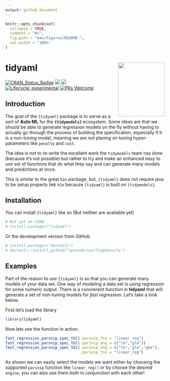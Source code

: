 ```yaml
---
output: github_document
---
```


<!-- README.md is generated from README.Rmd. Please edit that file -->

```r
knitr::opts_chunk$set(
  collapse = TRUE,
  comment = "#>",
  fig.path = "man/figures/README-",
  out.width = "100%"
)
```

# tidyaml <img src="man/figures/logo.png" width="147" height="170" align="right" />

<!-- badges: start -->
[![CRAN_Status_Badge](http://www.r-pkg.org/badges/version/tidyaml)](https://cran.r-project.org/package=tidyaml)
![](https://cranlogs.r-pkg.org/badges/tidyaml)
![](https://cranlogs.r-pkg.org/badges/grand-total/tidyaml)
[![Lifecycle: experimental](https://img.shields.io/badge/lifecycle-experimental-orange.svg)](https://lifecycle.r-lib.org/articles/stages.html##experimental)
[![PRs Welcome](https://img.shields.io/badge/PRs-welcome-brightgreen.svg?style=flat-square)](https://makeapullrequest.com)
<!-- badges: end -->

## Introduction

The goal of the `{tidyaml}` package is to serve as a sort of __Auto ML__ for the
__`{tidymodels}`__ ecosystem. Some ideas are that we should be able to generate regression
models on the fly without having to actually go through the process of building the
specification, especially if it is a non-tuning model, meaning we are not planing
on tuning hyper-parameters like `penalty` and `cost`.

The idea is not to re-write the excellent work the `tidymodels` team has done (because
it's not possible) but rather to try and make an enhanced easy to use set of functions
that do what they say and can generate many models and predictions at once.

This is similar to the great `h2o` package, but, `{tidyaml}` does not require java
to be setup properly liek `h2o` because `{tidyaml}` is built on `{tidymodels}`.

## Installation

You can install `{tidyaml}` like so (But neither are available yet)

```r
# Not yet on CRAN
# install.packages("tidyaml")
```
Or the development version from GitHub
```r
# install.packages("devtools")
# devtools::install_github("spsanderson/TidyDensity")
```

## Examples

Part of the reason to use `{tidyaml}` is so that you can generate many models of
your data set. One way of modeling a data set is using regression for some numeric
output. There is a convienent function in __tidyaml__ that will generate a set of
non-tuning models for _fast regression_. Let's take a look below.

First let's load the library
```r
library(tidyaml)
```

Now lets see the function in action.
```r
fast_regression_parsnip_spec_tbl(.parsnip_fns = "linear_reg")
fast_regression_parsnip_spec_tbl(.parsnip_eng = c("lm","glm"))
fast_regression_parsnip_spec_tbl(.parsnip_eng = c("lm","glm","gee"), 
                                 .parsnip_fns = "linear_reg")
```

As shown we can easily select the models we want either by choosing the supported
`parsnip` function like `linear_reg()` or by choose the desired `engine`, you can 
also use them both in conjunction with each other!


